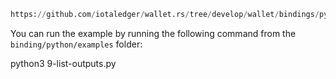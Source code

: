 ```python reference
https://github.com/iotaledger/wallet.rs/tree/develop/wallet/bindings/python/examples/9-list-outputs.py
```

You can run the example by running the following command from the `binding/python/examples` folder:

<CodeBlock className="language-bash">
    python3 9-list-outputs.py
</CodeBlock>
